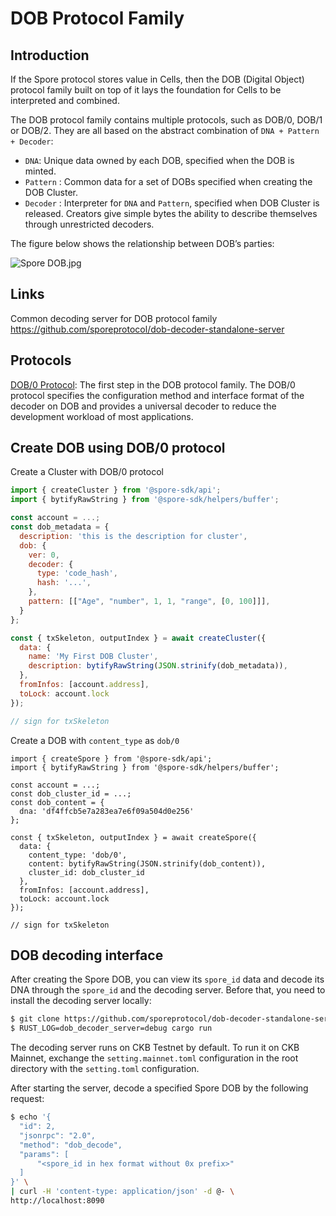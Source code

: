 # DOB Protocol Family

## Introduction

If the Spore protocol stores value in Cells, then the DOB (Digital Object) protocol family built on top of it lays the foundation for Cells to be interpreted and combined.

The DOB protocol family contains multiple protocols, such as DOB/0, DOB/1 or DOB/2. They are all based on the abstract combination of `DNA + Pattern + Decoder`:

- `DNA`: Unique data owned by each DOB, specified when the DOB is minted.
- `Pattern` : Common data for a set of DOBs specified when creating the DOB Cluster.
- `Decoder` : Interpreter for `DNA` and `Pattern`, specified when DOB Cluster is released. Creators give simple bytes the ability to describe themselves through unrestricted decoders.

The figure below shows the relationship between DOB’s parties:

![Spore DOB.jpg](../../static/img/dob0/Spore_DOB.jpg)

## Links

Common decoding server for DOB protocol family https://github.com/sporeprotocol/dob-decoder-standalone-server

## Protocols

[DOB/0 Protocol](https://www.notion.so/DOB-0-Protocol-52a5bc6a381e4e0682e2e8801ba25b93?pvs=21): The first step in the DOB protocol family. The DOB/0 protocol specifies the configuration method and interface format of the decoder on DOB and provides a universal decoder to reduce the development workload of most applications.

## Create DOB using DOB/0 protocol

Create a Cluster with DOB/0 protocol

```jsx
import { createCluster } from '@spore-sdk/api';
import { bytifyRawString } from '@spore-sdk/helpers/buffer';

const account = ...;
const dob_metadata = {
  description: 'this is the description for cluster',
  dob: {
    ver: 0,
    decoder: {
      type: 'code_hash',
      hash: '...',
    },
    pattern: [["Age", "number", 1, 1, "range", [0, 100]]],
  }
};

const { txSkeleton, outputIndex } = await createCluster({
  data: {
    name: 'My First DOB Cluster',
    description: bytifyRawString(JSON.strinify(dob_metadata)),
  },
  fromInfos: [account.address],
  toLock: account.lock
});

// sign for txSkeleton
```

Create a DOB with `content_type` as `dob/0`

```tsx
import { createSpore } from '@spore-sdk/api';
import { bytifyRawString } from '@spore-sdk/helpers/buffer';

const account = ...;
const dob_cluster_id = ...;
const dob_content = {
  dna: 'df4ffcb5e7a283ea7e6f09a504d0e256'
};

const { txSkeleton, outputIndex } = await createSpore({
  data: {
    content_type: 'dob/0',
    content: bytifyRawString(JSON.strinify(dob_content)),
    cluster_id: dob_cluster_id
  },
  fromInfos: [account.address],
  toLock: account.lock
});

// sign for txSkeleton
```

## DOB decoding interface

After creating the Spore DOB, you can view its `spore_id` data and decode its DNA through the `spore_id` and the decoding server. Before that, you need to install the decoding server locally:

```bash
$ git clone https://github.com/sporeprotocol/dob-decoder-standalone-server
$ RUST_LOG=dob_decoder_server=debug cargo run
```

The decoding server runs on CKB Testnet by default. To run it on CKB Mainnet, exchange the `setting.mainnet.toml` configuration in the root directory with the `setting.toml` configuration.

After starting the server, decode a specified Spore DOB by the following request:

```bash
$ echo '{
  "id": 2,
  "jsonrpc": "2.0",
  "method": "dob_decode",
  "params": [
      "<spore_id in hex format without 0x prefix>"
  ]
}' \
| curl -H 'content-type: application/json' -d @- \
http://localhost:8090
```
